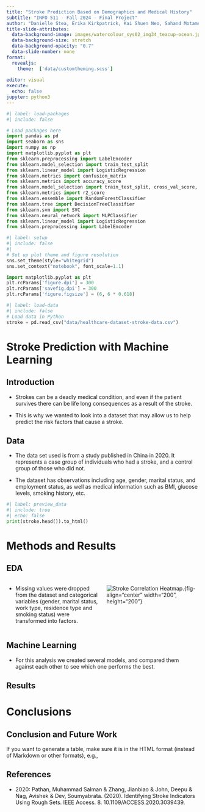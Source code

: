 ```yaml
---
title: "Stroke Prediction Based on Demographics and Medical History"
subtitle: "INFO 511 - Fall 2024 - Final Project"
author: "Danielle Stea, Erika Kirkpatrick, Kai Shuen Neo, Sahand Motamenim, Rohit Kalakala"
title-slide-attributes:
  data-background-image: images/watercolour_sys02_img34_teacup-ocean.jpg
  data-background-size: stretch
  data-background-opacity: "0.7"
  data-slide-number: none
format:
  revealjs:
    theme:  ['data/customtheming.scss']
  
editor: visual
execute:
  echo: false
jupyter: python3
---
```


```python
#| label: load-packages
#| include: false

# Load packages here
import pandas as pd
import seaborn as sns
import numpy as np
import matplotlib.pyplot as plt
from sklearn.preprocessing import LabelEncoder
from sklearn.model_selection import train_test_split
from sklearn.linear_model import LogisticRegression
from sklearn.metrics import confusion_matrix
from sklearn.metrics import accuracy_score
from sklearn.model_selection import train_test_split, cross_val_score, KFold
from sklearn.metrics import r2_score
from sklearn.ensemble import RandomForestClassifier
from sklearn.tree import DecisionTreeClassifier
from sklearn.svm import SVC
from sklearn.neural_network import MLPClassifier
from sklearn.linear_model import LogisticRegression
from sklearn.preprocessing import LabelEncoder
```

```python
#| label: setup
#| include: false
#| 
# Set up plot theme and figure resolution
sns.set_theme(style="whitegrid")
sns.set_context("notebook", font_scale=1.1)

import matplotlib.pyplot as plt
plt.rcParams['figure.dpi'] = 300
plt.rcParams['savefig.dpi'] = 300
plt.rcParams['figure.figsize'] = (6, 6 * 0.618)
```

```python
#| label: load-data
#| include: false
# Load data in Python
stroke = pd.read_csv("data/healthcare-dataset-stroke-data.csv")
```

# Stroke Prediction with Machine Learning

## Introduction

-   Strokes can be a deadly medical condition, and even if the patient survives there can be life long consequences as a result of the stroke.

-   This is why we wanted to look into a dataset that may allow us to help predict the risk factors that cause a stroke.

## Data

-   The data set used is from a study published in China in 2020. It represents a case group of individuals who had a stroke, and a control group of those who did not.

-   The dataset has observations including age, gender, marital status, and employment status, as well as medical information such as BMI, glucose levels, smoking history, etc.

```python
#| label: preview_data
#| include: true
#| echo: false
print(stroke.head()).to_html()
```

# Methods and Results

## EDA

::::: columns
::: {.column width="50%"}
-   Missing values were dropped from the dataset and categorical variables (gender, marital status, work type, residence type and smoking status) were transformed into factors.
:::

::: {.column width="50%"}
![Stroke Correlation Heatmap.](images/Stroke_Correlation_Heatmap.png){fig-align="center" width="200", height="200"}
:::
:::::

## Machine Learning

-   For this analysis we created several models, and compared them against each other to see which one performs the best.

## Results

# Conclusions

## Conclusion and Future Work

If you want to generate a table, make sure it is in the HTML format (instead of Markdown or other formats), e.g.,

## References

-   2020: Pathan, Muhammad Salman & Zhang, Jianbiao & John, Deepu & Nag, Avishek & Dev, Soumyabrata. (2020). Identifying Stroke Indicators Using Rough Sets. IEEE Access. 8. 10.1109/ACCESS.2020.3039439.
